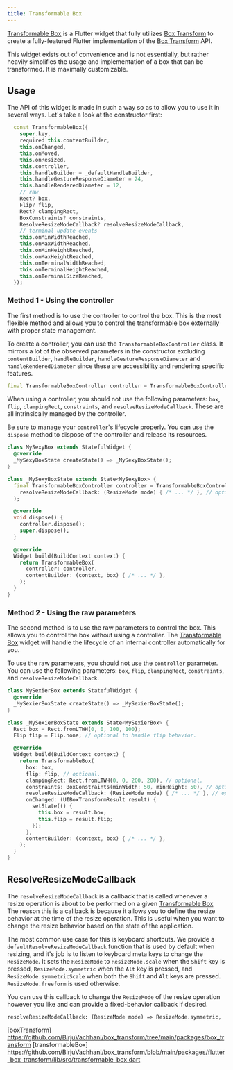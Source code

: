 ```yaml
---
title: Transformable Box
---
```


[Transformable Box](transformableBox) is a Flutter widget that fully utilizes [Box Transform](boxTransform) to create
a fully-featured Flutter implementation of the [Box Transform](boxTransform) API.

This widget exists out of convenience and is not essentially, but rather heavily simplifies the usage and implementation
of a box that can be transformed. It is maximally customizable.

## Usage

The API of this widget is made in such a way so as to allow you to use it in several ways. Let's take a look at the
constructor first:

```dart
  const TransformableBox({
    super.key,
    required this.contentBuilder,
    this.onChanged,
    this.onMoved,
    this.onResized,
    this.controller,
    this.handleBuilder = _defaultHandleBuilder,
    this.handleGestureResponseDiameter = 24,
    this.handleRenderedDiameter = 12,
    // raw
    Rect? box,
    Flip? flip,
    Rect? clampingRect,
    BoxConstraints? constraints,
    ResolveResizeModeCallback? resolveResizeModeCallback,
    // terminal update events
    this.onMinWidthReached,
    this.onMaxWidthReached,
    this.onMinHeightReached,
    this.onMaxHeightReached,
    this.onTerminalWidthReached,
    this.onTerminalHeightReached,
    this.onTerminalSizeReached,
  });
```

### Method 1 - Using the controller

The first method is to use the controller to control the box. This is the most flexible method and allows you to
control the transformable box externally with proper state management.

To create a controller, you can use the `TransformableBoxController` class. It mirrors a lot of the observed parameters
in the constructor excluding `contentBuilder`, `handleBuilder`, `handleGestureResponseDiameter` and
`handleRenderedDiameter` since these are accessibility and rendering specific features.

```dart
final TransformableBoxController controller = TransformableBoxController();
```

When using a controller, you should not use the following parameters: `box`, `flip`, `clampingRect`, `constraints`,
and `resolveResizeModeCallback`. These are all intrinsically managed by the controller.

Be sure to manage your `controller`'s lifecycle properly. You can use the `dispose` method to dispose of the controller
and release its resources.

```dart
class MySexyBox extends StatefulWidget {
  @override
  _MySexyBoxState createState() => _MySexyBoxState();
}

class _MySexyBoxState extends State<MySexyBox> {
  final TransformableBoxController controller = TransformableBoxController(
    resolveResizeModeCallback: (ResizeMode mode) { /* ... */ }, // optional.
  );

  @override
  void dispose() {
    controller.dispose();
    super.dispose();
  }

  @override
  Widget build(BuildContext context) {
    return TransformableBox(
      controller: controller,
      contentBuilder: (context, box) { /* ... */ },
    );
  }
}
```

### Method 2 - Using the raw parameters

The second method is to use the raw parameters to control the box. This allows you to control the box without
using a controller. The [Transformable Box](transformableBox) widget will handle the lifecycle of an internal
controller automatically for you.

To use the raw parameters, you should not use the `controller` parameter. You can use the following parameters:
`box`, `flip`, `clampingRect`, `constraints`, and `resolveResizeModeCallback`.

```dart
class MySexierBox extends StatefulWidget {
  @override
  _MySexierBoxState createState() => _MySexierBoxState();
}

class _MySexierBoxState extends State<MySexierBox> {
  Rect box = Rect.fromLTWH(0, 0, 100, 100);
  Flip flip = Flip.none; // optional to handle flip behavior.

  @override
  Widget build(BuildContext context) {
    return TransformableBox(
      box: box,
      flip: flip, // optional.
      clampingRect: Rect.fromLTWH(0, 0, 200, 200), // optional.
      constraints: BoxConstraints(minWidth: 50, minHeight: 50), // optional.
      resolveResizeModeCallback: (ResizeMode mode) { /* ... */ }, // optional.
      onChanged: (UIBoxTransformResult result) {
        setState(() {
          this.box = result.box;
          this.flip = result.flip;
        });
      },
      contentBuilder: (context, box) { /* ... */ },
    );
  }
}
```

## ResolveResizeModeCallback

The `resolveResizeModeCallback` is a callback that is called whenever a resize operation is about to be performed on a
given [Transformable Box](transformableBox) The reason this is a callback is because it allows you to define the
resize behavior at the time of the resize operation. This is useful when you want to change the resize behavior
based on the state of the application.

The most common use case for this is keyboard shortcuts. We provide a `defaultResolveResizeModeCallback`
function that is used by default when resizing, and it's job is to listen to keyboard meta keys to change the
`ResizeMode`. It sets the `ResizeMode` to `ResizeMode.scale` when the `Shift` key is pressed, `ResizeMode.symmetric`
when the `Alt` key is pressed, and `ResizeMode.symmetricScale` when both the `Shift` and `Alt` keys are pressed.
`ResizeMode.freeform` is used otherwise.

You can use this callback to change the `ResizeMode` of the resize operation however you like and can provide a
fixed-behavior callback if desired.

`resolveResizeModeCallback: (ResizeMode mode) => ResizeMode.symmetric,`

[boxTransform]  https://github.com/BirjuVachhani/box_transform/tree/main/packages/box_transform
[transformableBox]  https://github.com/BirjuVachhani/box_transform/blob/main/packages/flutter_box_transform/lib/src/transformable_box.dart